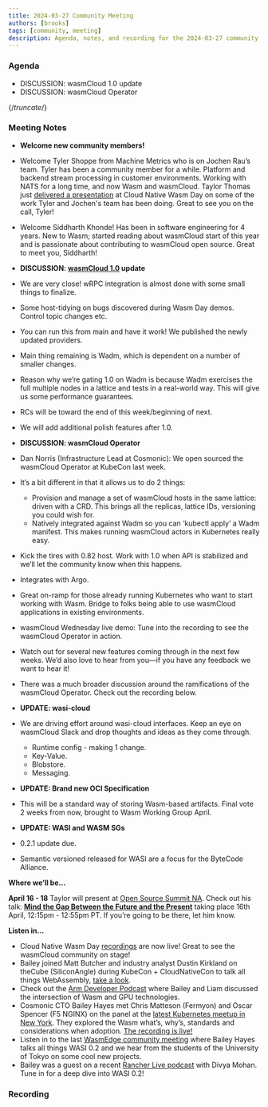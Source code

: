 ```yaml
---
title: 2024-03-27 Community Meeting
authors: [brooks]
tags: [community, meeting]
description: Agenda, notes, and recording for the 2024-03-27 community meeting
---
```



### Agenda

- DISCUSSION: wasmCloud 1.0 update
- DISCUSSION: wasmCloud Operator

{/*truncate*/}

### Meeting Notes

- **Welcome new community members!**
- Welcome Tyler Shoppe from Machine Metrics who is on Jochen Rau’s team. Tyler has been a community member for a while. Platform and backend stream processing in customer environments. Working with NATS for a long time, and now Wasm and wasmCloud. Taylor Thomas just [delivered a presentation](https://youtu.be/OTFQiMrG9lo?feature=shared) at Cloud Native Wasm Day on some of the work Tyler and Jochen's team has been doing. Great to see you on the call, Tyler!
- Welcome Siddharth Khonde! Has been in software engineering for 4 years. New to Wasm; started reading about wasmCloud start of this year and is passionate about contributing to wasmCloud open source. Great to meet you, Siddharth!

- **DISCUSSION: [wasmCloud 1.0](https://wasmcloud.com/docs/roadmap) update**
- We are very close! wRPC integration is almost done with some small things to finalize.
- Some host-tidying on bugs discovered during Wasm Day demos. Control topic changes etc.
- You can run this from main and have it work! We published the newly updated providers.
- Main thing remaining is Wadm, which is dependent on a number of smaller changes.
- Reason why we’re gating 1.0 on Wadm is because Wadm exercises the full multiple nodes in a lattice and tests in a real-world way. This will give us some performance guarantees.
- RCs will be toward the end of this week/beginning of next.
- We will add additional polish features after 1.0.

- **DISCUSSION: wasmCloud Operator**
- Dan Norris (Infrastructure Lead at Cosmonic): We open sourced the wasmCloud Operator at KubeCon last week.
- It’s a bit different in that it allows us to do 2 things:
  - Provision and manage a set of wasmCloud hosts in the same lattice: driven with a CRD. This brings all the replicas, lattice IDs, versioning you could wish for.
  - Natively integrated against Wadm so you can ‘kubectl apply’ a Wadm manifest. This makes running wasmCloud actors in Kubernetes really easy.
- Kick the tires with 0.82 host. Work with 1.0 when API is stabilized and we’ll let the community know when this happens.
- Integrates with Argo.
- Great on-ramp for those already running Kubernetes who want to start working with Wasm. Bridge to folks being able to use wasmCloud applications in existing environments.
- wasmCloud Wednesday live demo: Tune into the recording to see the wasmCloud Operator in action.
- Watch out for several new features coming through in the next few weeks. We’d also love to hear from you&mdash;if you have any feedback we want to hear it!
- There was a much broader discussion around the ramifications of the wasmCloud Operator. Check out the recording below.

- **UPDATE: wasi-cloud**
- We are driving effort around wasi-cloud interfaces. Keep an eye on wasmCloud Slack and drop thoughts and ideas as they come through.
  - Runtime config - making 1 change.
  - Key-Value.
  - Blobstore.
  - Messaging.

- **UPDATE: Brand new OCI Specification**
- This will be a standard way of storing Wasm-based artifacts. Final vote 2 weeks from now, brought to Wasm Working Group April.

- **UPDATE: WASI and WASM SGs**
- 0.2.1 update due.
- Semantic versioned released for WASI are a focus for the ByteCode Alliance.

**Where we’ll be…**

**April 16 - 18** Taylor will present at [Open Source Summit NA](https://events.linuxfoundation.org/open-source-summit-north-america/). Check out his talk: **[Mind the Gap Between the Future and the Present](https://ossna2024.sched.com/#)** taking place 16th April, 12:15pm - 12:55pm PT. If you’re going to be there, let him know.

**Listen in…**

- Cloud Native Wasm Day [recordings](https://youtube.com/playlist?list=PLj6h78yzYM2MQteKoXxICTWiUdZYEw6RI&feature=shared) are now live! Great to see the wasmCloud community on stage!
- Bailey joined Matt Butcher and industry analyst Dustin Kirkland on theCube (SiliconAngle) during KubeCon + CloudNativeCon to talk all things WebAssembly, [take a look](https://www.youtube.com/watch?v=XU4TVukPs8g).
- Check out the [Arm Developer Podcast](https://www.youtube.com/watch?v=iDTHXGuqXAI) where Bailey and Liam discussed the intersection of Wasm and GPU technologies.
- Cosmonic CTO Bailey Hayes met Chris Matteson (Fermyon) and Oscar Spencer (F5 NGINX) on the panel at the [latest Kubernetes meetup in New York](https://www.meetup.com/new-york-kubernetes-meetup/events/297886914/). They explored the Wasm what’s, why’s, standards and considerations when adoption. [The recording is live!](https://youtu.be/ThcQNR-aVvI)
- Listen in to the last [WasmEdge community meeting](https://youtu.be/ttiE7g2Ojuk) where Bailey Hayes talks all things WASI 0.2 and we hear from the students of the University of Tokyo on some cool new projects.
- Bailey was a guest on a recent [Rancher Live podcast](https://www.youtube.com/watch?v=SPdzvL59tIA) with Divya Mohan. Tune in for a deep dive into WASI 0.2!

### Recording

<ReactPlayer url='https://www.youtube.com/watch?v=1gBBKy1m1Zo' controls />
